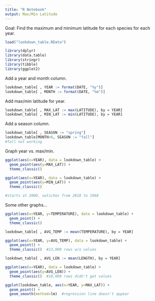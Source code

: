 ```yaml
---
title: "R Notebook"
output: Max/Min Latitude
---
```


Goal: Find the maximum and minimum latitude for each species for each year.

```r
load("lookdown_table.RData")

library(dplyr)
library(data.table)
library(stringr)
library(tibble)
library(ggplot2)
```

Add a year and month column.
```r
lookdown_table[ , YEAR := format(DATE, "%y")]
lookdown_table[ , MONTH := format(DATE, "%m")]
```

Add max/min latitude for year.
```r
lookdown_table[ , MAX_LAT := max(LATITUDE), by = YEAR]
lookdown_table[ , MIN_LAT := min(LATITUDE), by = YEAR]
```

Add a season column.
```r
lookdown_table[ , SEASON := "spring"]
lookdown_table[MONTH>6, SEASON := "fall"]
#fall not working
```

Graph year vs. max/min.
```r
ggplot(aes(x=YEAR), data = lookdown_table) +
  geom_point(aes(y=MAX_LAT)) +
  theme_classic()

ggplot(aes(x=YEAR), data = lookdown_table) +
  geom_point(aes(y=MIN_LAT)) +
  theme_classic()

#starts at 2000, swtiches from 2018 to 1968
```

Some other graphs...
```r
ggplot(aes(x=YEAR, y=TEMPERATURE), data = lookdown_table) +
  geom_point() +
  theme_classic()

lookdown_table[ , AVG_TEMP := mean(TEMPERATURE), by = YEAR]

ggplot(aes(x=YEAR, y=AVG_TEMP), data = lookdown_table) +
  geom_point() +
  theme_classic()  #13,000 rows w/o values

lookdown_table[ , AVG_LEN := mean(LENGTH), by = YEAR]

ggplot(aes(x=YEAR), data = lookdown_table) +
  geom_point(aes(y=AVG_LEN)) +
  theme_classic()  #10,000 rows didn't get values

ggplot(lookdown_table, aes(x=YEAR, y=MAX_LAT)) +
  geom_point() +
  geom_smooth(method=lm)  #regression line doesn't appear
```

